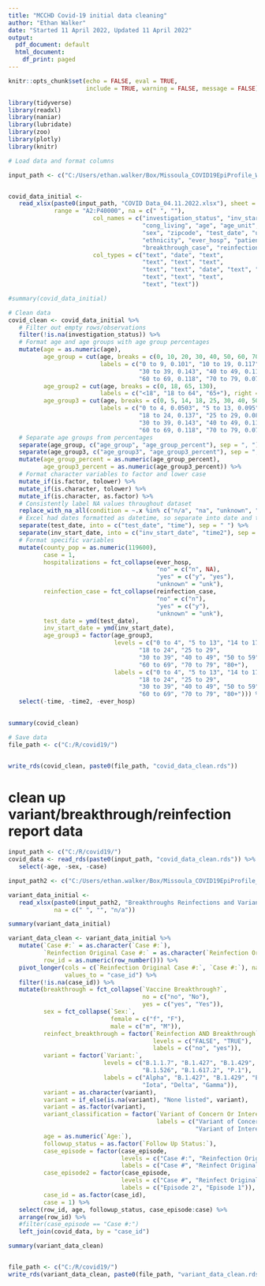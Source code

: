 ```yaml
---
title: "MCCHD Covid-19 initial data cleaning"
author: "Ethan Walker"
date: "Started 11 April 2022, Updated 11 April 2022"
output:
  pdf_document: default
  html_document:
    df_print: paged
---
```


```r
knitr::opts_chunk$set(echo = FALSE, eval = TRUE, 
                      include = TRUE, warning = FALSE, message = FALSE)
```

```r
library(tidyverse)
library(readxl)
library(naniar)
library(lubridate)
library(zoo)
library(plotly)
library(knitr)
```


```r
# Load data and format columns

input_path <- c("C:/Users/ethan.walker/Box/Missoula_COVID19EpiProfile_Working/")


covid_data_initial <- 
   read_xlsx(paste0(input_path, "COVID Data_04.11.2022.xlsx"), sheet = 1,
             range = "A2:P40000", na = c(" ", ""),
                        col_names = c("investigation_status", "inv_start_date", "health_worker", 
                                      "cong_living", "age", "age_unit",
                                      "sex", "zipcode", "test_date", "um_student", "race", 
                                      "ethnicity", "ever_hosp", "patient_died",
                                      "breakthrough_case", "reinfection_case"),
                        col_types = c("text", "date", "text",
                                      "text", "text", "text",
                                      "text", "text", "date", "text", "text",
                                      "text", "text", "text",
                                      "text", "text"))

#summary(covid_data_initial)
```


```r
# Clean data
covid_clean <- covid_data_initial %>% 
   # Filter out empty rows/observations
   filter(!is.na(investigation_status)) %>% 
   # Format age and age groups with age group percentages
   mutate(age = as.numeric(age),
          age_group = cut(age, breaks = c(0, 10, 20, 30, 40, 50, 60, 70, 80, 130),
                          labels = c("0 to 9, 0.101", "10 to 19, 0.117", "20 to 29, 0.191", 
                                     "30 to 39, 0.143", "40 to 49, 0.115", "50 to 59, 0.112", 
                                     "60 to 69, 0.118", "70 to 79, 0.072", "80+, 0.032"), right = FALSE),
          age_group2 = cut(age, breaks = c(0, 18, 65, 130),
                          labels = c("<18", "18 to 64", "65+"), right = FALSE),
          age_group3 = cut(age, breaks = c(0, 5, 14, 18, 25, 30, 40, 50, 60, 70, 80, 130),
                          labels = c("0 to 4, 0.0503", "5 to 13, 0.095", "14 to 17, 0.0405", 
                                     "18 to 24, 0.137", "25 to 29, 0.086", 
                                     "30 to 39, 0.143", "40 to 49, 0.115", "50 to 59, 0.112", 
                                     "60 to 69, 0.118", "70 to 79, 0.072", "80+, 0.032"), right = FALSE)) %>% 
   # Separate age groups from percentages
   separate(age_group, c("age_group", "age_group_percent"), sep = ", ") %>% 
   separate(age_group3, c("age_group3", "age_group3_percent"), sep = ", ") %>% 
   mutate(age_group_percent = as.numeric(age_group_percent),
          age_group3_percent = as.numeric(age_group3_percent)) %>% 
   # Format character variables to factor and lower case
   mutate_if(is.factor, tolower) %>% 
   mutate_if(is.character, tolower) %>% 
   mutate_if(is.character, as.factor) %>% 
   # Consistently label NA values throughout dataset
   replace_with_na_all(condition = ~.x %in% c("n/a", "na", "unknown", "unkown")) %>% 
   # Excel had dates formatted as datetime, so separate into date and time
   separate(test_date, into = c("test_date", "time"), sep = " ") %>% 
   separate(inv_start_date, into = c("inv_start_date", "time2"), sep = " ") %>% 
   # Format specific variables
   mutate(county_pop = as.numeric(119600),
          case = 1,
          hospitalizations = fct_collapse(ever_hosp,
                                          "no" = c("n", NA),
                                          "yes" = c("y", "yes"),
                                          "unknown" = "unk"),
          reinfection_case = fct_collapse(reinfection_case,
                                          "no" = c("n"),
                                          "yes" = c("y"),
                                          "unknown" = "unk"),
          test_date = ymd(test_date),
          inv_start_date = ymd(inv_start_date),
          age_group3 = factor(age_group3,
                              levels = c("0 to 4", "5 to 13", "14 to 17", 
                                     "18 to 24", "25 to 29", 
                                     "30 to 39", "40 to 49", "50 to 59", 
                                     "60 to 69", "70 to 79", "80+"),
                              labels = c("0 to 4", "5 to 13", "14 to 17", 
                                     "18 to 24", "25 to 29", 
                                     "30 to 39", "40 to 49", "50 to 59", 
                                     "60 to 69", "70 to 79", "80+"))) %>% 
   select(-time, -time2, -ever_hosp)
   

summary(covid_clean)
```

```r
# Save data
file_path <- c("C:/R/covid19/")


write_rds(covid_clean, paste0(file_path, "covid_data_clean.rds"))
```

# clean up variant/breakthrough/reinfection report data
```r
input_path <- c("C:/R/covid19/")
covid_data <- read_rds(paste0(input_path, "covid_data_clean.rds")) %>% 
   select(-age, -sex, -case)

input_path2 <- c("C:/Users/ethan.walker/Box/Missoula_COVID19EpiProfile_Working/")

variant_data_initial <- 
   read_xlsx(paste0(input_path2, "Breakthroughs Reinfections and Variants 9.9.2021.xlsx"), sheet = 1, 
             na = c(" ", "", "n/a")) 

summary(variant_data_initial)

variant_data_clean <- variant_data_initial %>% 
   mutate(`Case #:` = as.character(`Case #:`),
          `Reinfection Original Case #:` = as.character(`Reinfection Original Case #:`),
          row_id = as.numeric(row_number())) %>% 
   pivot_longer(cols = c(`Reinfection Original Case #:`, `Case #:`), names_to = "case_episode", 
                values_to = "case_id") %>% 
   filter(!is.na(case_id)) %>% 
   mutate(breakthrough = fct_collapse(`Vaccine Breakthrough?`,
                                      no = c("no", "No"),
                                      yes = c("yes", "Yes")),
          sex = fct_collapse(`Sex:`,
                             female = c("f", "F"),
                             male = c("m", "M")),
          reinfect_breakthrough = factor(`Reinfection AND Breakthrough`,
                                         levels = c("FALSE", "TRUE"),
                                         labels = c("no", "yes")),
          variant = factor(`Variant:`,
                           levels = c("B.1.1.7", "B.1.427", "B.1.429", "B.1.525", 
                                      "B.1.526", "B.1.617.2", "P.1"),
                           labels = c("Alpha", "B.1.427", "B.1.429", "Eta", 
                                      "Iota", "Delta", "Gamma")),
          variant = as.character(variant),
          variant = if_else(is.na(variant), "None listed", variant),
          variant = as.factor(variant),
          variant_classification = factor(`Variant of Concern Or Interest?`,
                                          labels = c("Variant of Concern",
                                                     "Variant of Interest")),
          age = as.numeric(`Age:`),
          followup_status = as.factor(`Follow Up Status:`),
          case_episode = factor(case_episode,
                                levels = c("Case #:", "Reinfection Original Case #:"),
                                labels = c("Case #", "Reinfect Original Case #")),
          case_episode2 = factor(case_episode,
                                levels = c("Case #", "Reinfect Original Case #"),
                                labels = c("Episode 2", "Episode 1")),
          case_id = as.factor(case_id),
          case = 1) %>% 
   select(row_id, age, followup_status, case_episode:case) %>% 
   arrange(row_id) %>% 
   #filter(case_episode == "Case #:")
   left_join(covid_data, by = "case_id")

summary(variant_data_clean)


file_path <- c("C:/R/covid19/")
write_rds(variant_data_clean, paste0(file_path, "variant_data_clean.rds"))
```

